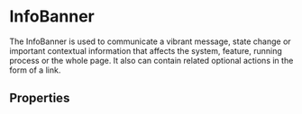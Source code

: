 
<Meta of={InfoBannerStories} />

# InfoBanner

The InfoBanner is used to communicate a vibrant message, state change or important contextual information that affects the system, feature, running process or the whole page. It also can contain related optional actions in the form of a link.

<Primary />

## Properties

<ArgTypes of={InfoBannerStories} />
<StyledSystemLinks
    component="InfoBanner"
    supportedProps={['space', 'layout', 'position', 'color', 'flexbox', 'grid-layout', 'background']}
/>

<Stories includePrimary={false} />
